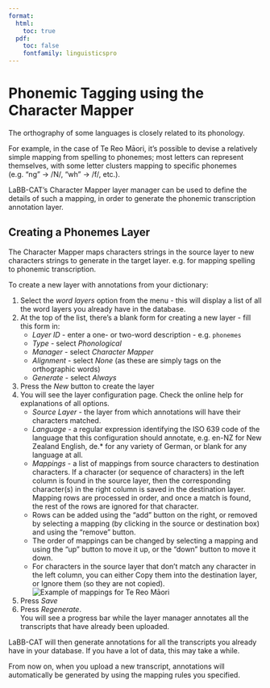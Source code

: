 ```yaml
---
format:
  html:
    toc: true
  pdf: 
    toc: false
    fontfamily: linguisticspro
---
```

# Phonemic Tagging using the Character Mapper

The orthography of some languages is closely related to its phonology.

For example, in the case of Te Reo Māori, it’s possible to devise a relatively simple mapping from spelling to phonemes; most letters can represent themselves, with some letter clusters mapping to specific phonemes (e.g. "ng" → /N/, "wh" → /f/, etc.).

LaBB-CAT's Character Mapper layer manager can be used to define the details of such a mapping, in order to generate the phonemic transcription annotation layer.

## Creating a Phonemes Layer

The Character Mapper maps characters strings in the source layer to new characters strings to generate in the target layer. e.g. for mapping spelling to phonemic transcription.

To create a new layer with annotations from your dictionary:

1. Select the *word layers* option from the menu - this will display a list of all the word layers you already have in the database.
1. At the top of the list, there's a blank form for creating a new layer  - fill this form in:
    - *Layer ID* - enter a one- or two-word description - e.g. `phonemes`
    - *Type* - select *Phonological*
    - *Manager* - select *Character Mapper*
    - *Alignment* - select *None* (as these are simply tags on the orthographic words)
    - *Generate* - select *Always*
1. Press the *New* button to create the layer
1. You will see the layer configuration page. Check the online help for explanations of all options.
    - *Source Layer* - the layer from which annotations will have their characters matched.
    - *Language* - a regular expression identifying the ISO 639 code of the language that this configuration should annotate, e.g. en-NZ for New Zealand English, de.* for any variety of German, or blank for any language at all.
    - *Mappings* - a list of mappings from source characters to destination characters. If a character (or sequence of characters) in the left column is found in the source layer, then the corresponding character(s) in the right column is saved in the destination layer. Mapping rows are processed in order, and once a match is found, the rest of the rows are ignored for that character.
    - Rows can be added using the "add" button on the right, or removed by selecting a mapping (by clicking in the source or destination box) and using the "remove" button.
    - The order of mappings can be changed by selecting a mapping and using the "up" button to move it up, or the "down" button to move it down.
    - For characters in the source layer that don't match any character in the left column, you can either Copy them into the destination layer, or Ignore them (so they are not copied).  
    ![Example of mappings for Te Reo Māori](CharacterMapperTeReoConfiguration.png)
1. Press *Save*
1. Press *Regenerate*.  
  You will see a progress bar while the layer manager annotates all the transcripts that have already been uploaded.

LaBB-CAT will then generate annotations for all the transcripts you already have in your database.  If you have a lot of data, this may take a while.  

From now on, when you upload a new transcript, annotations will automatically be generated by using the mapping rules you specified.